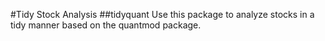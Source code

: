 #Tidy Stock Analysis
##tidyquant
Use this package to analyze stocks in a tidy manner based on the quantmod package. 